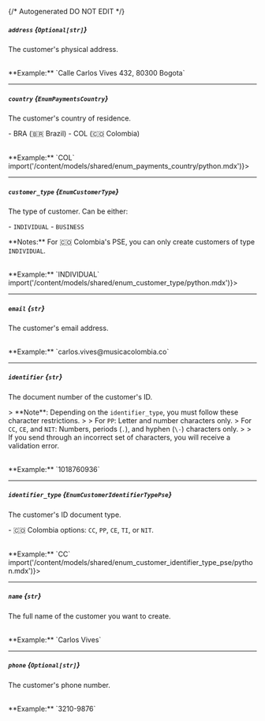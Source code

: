 {/* Autogenerated DO NOT EDIT  */}

##### `address` *{`Optional[str]`}*
The customer's physical address.

<br/>
**Example:** `Calle Carlos Vives 432, 80300 Bogota`

---
##### `country` *{`EnumPaymentsCountry`}*
The customer's country of residence.


\-  BRA (🇧🇷 Brazil)
\-  COL (🇨🇴 Colombia)

<br/>
**Example:** `COL`
<Collapsible content={() => import('/content/models/shared/enum_payments_country/python.mdx')}>
</Collapsible>

---
##### `customer_type` *{`EnumCustomerType`}*
The type of customer. Can be either:

  \- `INDIVIDUAL`
  \- `BUSINESS`
    

\*\*Notes:\*\* For 🇨🇴 Colombia's PSE, you can only create customers of type `INDIVIDUAL`.

<br/>
**Example:** `INDIVIDUAL`
<Collapsible content={() => import('/content/models/shared/enum_customer_type/python.mdx')}>
</Collapsible>

---
##### `email` *{`str`}*
The customer's email address.

<br/>
**Example:** `carlos.vives@musicacolombia.co`

---
##### `identifier` *{`str`}*
The document number of the customer's ID.

\> \*\*Note\*\*: Depending on the `identifier_type`, you must follow these character restrictions.
\> 
\> For `PP`: Letter and number characters only.
\> For `CC`, `CE`, and `NIT`: Numbers, periods (`.`), and hyphen (`\-`) characters only.
\>
\> If you send through an incorrect set of characters, you will receive a validation error.

<br/>
**Example:** `1018760936`

---
##### `identifier_type` *{`EnumCustomerIdentifierTypePse`}*
The customer's ID document type.

\- 🇨🇴 Colombia options: `CC`, `PP`, `CE`, `TI`, or `NIT`.

<br/>
**Example:** `CC`
<Collapsible content={() => import('/content/models/shared/enum_customer_identifier_type_pse/python.mdx')}>
</Collapsible>

---
##### `name` *{`str`}*
The full name of the customer you want to create.

<br/>
**Example:** `Carlos Vives`

---
##### `phone` *{`Optional[str]`}*
The customer's phone number.

<br/>
**Example:** `3210-9876`

